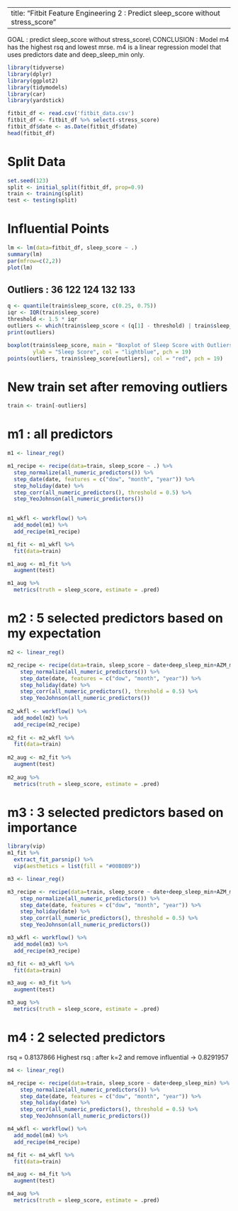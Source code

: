 
---
title: "Fitbit Feature Engineering 2 : Predict sleep_score without stress_score"
---

GOAL : predict sleep_score without stress_score\\
CONCLUSION : Model m4 has the highest rsq and lowest mrse. m4 is a linear regression model that uses predictors date and deep_sleep_min only.

```r
library(tidyverse)
library(dplyr)
library(ggplot2)
library(tidymodels)
library(car)
library(yardstick)
```

```r
fitbit_df <- read.csv('fitbit_data.csv')
fitbit_df <- fitbit_df %>% select(-stress_score)
fitbit_df$date <- as.Date(fitbit_df$date)
head(fitbit_df)
```

# Split Data
```r
set.seed(123)
split <- initial_split(fitbit_df, prop=0.9)
train <- training(split)
test <- testing(split)
```

# Influential Points
```r
lm <- lm(data=fitbit_df, sleep_score ~ .)
summary(lm)
par(mfrow=c(2,2))
plot(lm)
```

## Outliers : 36 122 124 132 133
```r
q <- quantile(train$sleep_score, c(0.25, 0.75))
iqr <- IQR(train$sleep_score)
threshold <- 1.5 * iqr
outliers <- which(train$sleep_score < (q[1] - threshold) | train$sleep_score > (q[2] + threshold))
print(outliers)

boxplot(train$sleep_score, main = "Boxplot of Sleep Score with Outliers",
        ylab = "Sleep Score", col = "lightblue", pch = 19)
points(outliers, train$sleep_score[outliers], col = "red", pch = 19)
```
# New train set after removing outliers
```r
train <- train[-outliers]
```



# m1 : all predictors
```r
m1 <- linear_reg()

m1_recipe <- recipe(data=train, sleep_score ~ .) %>%
  step_normalize(all_numeric_predictors()) %>%
  step_date(date, features = c("dow", "month", "year")) %>%
  step_holiday(date) %>%
  step_corr(all_numeric_predictors(), threshold = 0.5) %>%
  step_YeoJohnson(all_numeric_predictors()) 
  

m1_wkfl <- workflow() %>%
  add_model(m1) %>%
  add_recipe(m1_recipe)

m1_fit <- m1_wkfl %>%
  fit(data=train)

m1_aug <- m1_fit %>% 
  augment(test) 

m1_aug %>% 
  metrics(truth = sleep_score, estimate = .pred)
```

# m2 : 5 selected predictors based on my expectation
```r
m2 <- linear_reg()

m2_recipe <- recipe(data=train, sleep_score ~ date+deep_sleep_min+AZM_minutes+o2_avg+resting_heart_rate) %>%
    step_normalize(all_numeric_predictors()) %>%
    step_date(date, features = c("dow", "month", "year")) %>%
    step_holiday(date) %>%
    step_corr(all_numeric_predictors(), threshold = 0.5) %>%
    step_YeoJohnson(all_numeric_predictors()) 
  
m2_wkfl <- workflow() %>%
  add_model(m2) %>%
  add_recipe(m2_recipe)
  
m2_fit <- m2_wkfl %>%
  fit(data=train)
  
m2_aug <- m2_fit %>% 
  augment(test) 
  
m2_aug %>% 
  metrics(truth = sleep_score, estimate = .pred)
```

# m3 : 3 selected predictors based on importance
```r
library(vip)
m1_fit %>%
  extract_fit_parsnip() %>%
  vip(aesthetics = list(fill = "#00B0B9"))
```

```r
m3 <- linear_reg()

m3_recipe <- recipe(data=train, sleep_score ~ date+deep_sleep_min+AZM_minutes) %>%
    step_normalize(all_numeric_predictors()) %>%
    step_date(date, features = c("dow", "month", "year")) %>%
    step_holiday(date) %>%
    step_corr(all_numeric_predictors(), threshold = 0.5) %>%
    step_YeoJohnson(all_numeric_predictors()) 

m3_wkfl <- workflow() %>%
  add_model(m3) %>%
  add_recipe(m3_recipe)

m3_fit <- m3_wkfl %>%
  fit(data=train)

m3_aug <- m3_fit %>%
  augment(test)

m3_aug %>% 
  metrics(truth = sleep_score, estimate = .pred)
```

# m4 : 2 selected predictors
rsq = 0.8137866	
Highest rsq : after k=2 and remove influential -> 0.8291957	
```r
m4 <- linear_reg()

m4_recipe <- recipe(data=train, sleep_score ~ date+deep_sleep_min) %>%
    step_normalize(all_numeric_predictors()) %>%
    step_date(date, features = c("dow", "month", "year")) %>%
    step_holiday(date) %>%
    step_corr(all_numeric_predictors(), threshold = 0.5) %>%
    step_YeoJohnson(all_numeric_predictors()) 

m4_wkfl <- workflow() %>%
  add_model(m4) %>%
  add_recipe(m4_recipe)

m4_fit <- m4_wkfl %>%
  fit(data=train)

m4_aug <- m4_fit %>%
  augment(test)

m4_aug %>% 
  metrics(truth = sleep_score, estimate = .pred)
```
